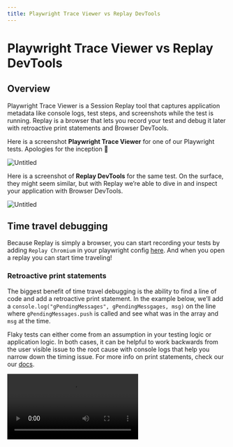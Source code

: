 ```yaml
---
title: Playwright Trace Viewer vs Replay DevTools
---
```


# Playwright Trace Viewer vs Replay DevTools

## Overview

Playwright Trace Viewer is a Session Replay tool that captures application metadata like console logs, test steps, and screenshots while the test is running. Replay is a browser that lets you record your test and debug it later with retroactive print statements and Browser DevTools.

Here is a screenshot **Playwright Trace Viewer** for one of our Playwright tests. Apologies for the inception 🥲

![Untitled](/images/Untitled_ydwvp.png)

Here is a screenshot of **Replay DevTools** for the same test. On the surface, they might seem similar, but with Replay we’re able to dive in and inspect your application with Browser DevTools. 

![Untitled](/images/Untitled%201_phxfc.png)

## Time travel debugging

Because Replay is simply a browser, you can start recording your tests by adding `Replay Chromium` in your playwright config [here](/test-suites/playwright). And when you open a replay you can start time traveling!

### Retroactive print statements

The biggest benefit of time travel debugging is the ability to find a line of code and add a retroactive print statement. In the example below, we’ll add a `console.log("gPendingMessages", gPendingMessgages, msg)` on the line where `gPendingMessages.push` is called and see what was in the array and `msg` at the time.

Flaky tests can either come from an assumption in your testing logic or application logic. In both cases, it can be helpful to work backwards from the user visible issue to the root cause with console logs that help you narrow down the timing issue. For more info on print statements, check our our [docs](/reference-guide/debugging/print-statements).

<Video src={addingAPrintStatementHecfb} />

### Inspect **Console logs**

Both Replay DevTools and Trace Viewer let you see the messages that were logged to the Console. but because Playwright has to serialize the logs, most of the interesting values are missing. 

For example, in the console logs below the `params` and `response.result` objects are hidden behind an `Object` label and are not available to be inspected.

![console logs.png](/images/console_logs_kmfwi.png)

In contrast, the Console logs in Replay DevTools work the same way that they do in Chrome DevTools because they’re logged at replay time instead of record time. This means that you can view any value, expand object and arrays, filter by values above. 

![replay logs.png](/images/replay_logs_hlmxa.png)

And because Replay is a browser, pausing in Replay DevTools is similar to pausing in Chrome DevTools. When you’re paused, you’re able to evaluate expressions in the Console terminal like `response.result`.

<Video src={evaluatingInTheConsoleLczxk} />

### React + Redux DevTools

One of the reasons why it can be difficult to fix a flaky or failing test is that the problem can come from any where. In these cases, it is helpful when you start debugging to open React and Redux DevTools and get a high level map of the relevant React components and Redux actions.

Typically, React DevTools can help you find the React component with the user visible change and narrow the problem down to a render function that receive an unexpected prop or state value. And Redux DevTools can help you work backwards from the bad render to the action that fired which fetched data from the backend or updated the state directly.

In the example, below we’re using React DevTools to inspect Replay’s Console components and view the source code. If we wanted to see what the props were when the components rendered, we could add a `console.log(...)` in the code.

<Video src={reactDevToolsZdolz} />

In the example, below we’re using Redux DevTools to inspect the `pointsReceived` and `paused` actions. Unlike standard Redux DevTools, we’re able to go beyond simply looking at the action payload and application state at that point in time and jump directly into the redux dispatch. From there we can add console logs in the thunk and better understand the sequence of events that lead up to the dispatch.

<Video src={reduxHzwnf} />

## Conclusion

If you are primarily interested in debugging flaky and failing tests in CI, then there is no reason not to record your tests with Replay. Because Replay is a browser, Replay DevTools has everything you’d find in Chrome DevTools and features like retroactive print statements and  Jump to Code that are only available in a time travel debugger.

If you are focused on a local development for when you’re writing your tests or run tens of thousands of tests a day and want to collect high level insights about your test suite, then an observability tool like the Trace Viewer makes sense. 

If you have any questions about time travel debugging, how Replay DevTools works, or how you can more effectively debug your flaky playwright tests, stop by our [Discord](https://replay.io/discord) or shoot us an email at [hey@replay.io](mailto:hey@replay.io).